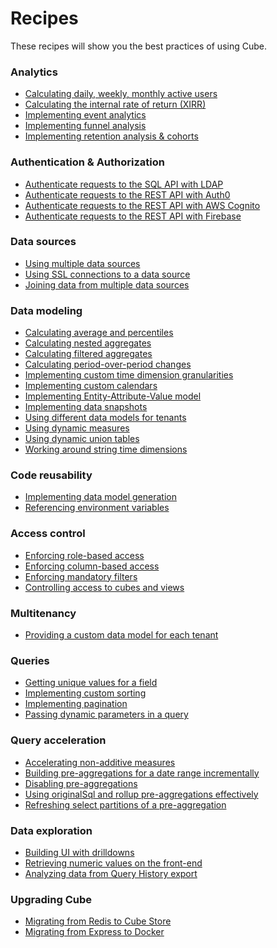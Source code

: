 # Recipes

These recipes will show you the best practices of using Cube.

### Analytics

- [Calculating daily, weekly, monthly active users](/product/data-modeling/recipes/active-users)
- [Calculating the internal rate of return (XIRR)](/product/data-modeling/recipes/xirr)
- [Implementing event analytics](/product/data-modeling/recipes/event-analytics)
- [Implementing funnel analysis](/product/data-modeling/recipes/funnels)
- [Implementing retention analysis & cohorts](/product/data-modeling/recipes/cohort-retention)

### Authentication & Authorization

- [Authenticate requests to the SQL API with LDAP](/product/auth/recipes/sql-api-ldap)
- [Authenticate requests to the REST API with Auth0](/product/auth/recipes/auth0-guide)
- [Authenticate requests to the REST API with AWS Cognito](/product/auth/recipes/aws-cognito)
- [Authenticate requests to the REST API with Firebase](https://medium.com/@ivo.hohlweck/use-firebase-auth-for-cubejs-a609f213ac67)

### Data sources

- [Using multiple data sources](/product/configuration/recipes/multiple-sources-same-schema)
- [Using SSL connections to a data source](/product/configuration/recipes/using-ssl-connections-to-data-source)
- [Joining data from multiple data sources](/product/caching/recipes/joining-multiple-data-sources)

### Data modeling

- [Calculating average and percentiles](/product/data-modeling/recipes/percentiles)
- [Calculating nested aggregates](/product/data-modeling/recipes/nested-aggregates)
- [Calculating filtered aggregates](/product/data-modeling/recipes/filtered-aggregates)
- [Calculating period-over-period changes](/product/data-modeling/recipes/period-over-period)
- [Implementing custom time dimension granularities](/product/data-modeling/recipes/custom-granularity)
- [Implementing custom calendars](/product/data-modeling/recipes/custom-calendar)
- [Implementing Entity-Attribute-Value model](/product/data-modeling/recipes/entity-attribute-value)
- [Implementing data snapshots](/product/data-modeling/recipes/snapshots)
- [Using different data models for tenants](/product/configuration/recipes/using-different-schemas-for-tenants)
- [Using dynamic measures](/product/data-modeling/recipes/using-dynamic-measures)
- [Using dynamic union tables](/product/data-modeling/recipes/dynamic-union-tables)
- [Working around string time dimensions](/product/data-modeling/recipes/string-time-dimensions)

### Code reusability

- [Implementing data model generation](/product/data-modeling/recipes/schema-generation)
- [Referencing environment variables](/product/configuration/recipes/environment-variables)

### Access control

- [Enforcing role-based access](/product/auth/recipes/role-based-access)
- [Enforcing column-based access](/product/auth/recipes/column-based-access)
- [Enforcing mandatory filters](/product/auth/recipes/enforcing-mandatory-filters)
- [Controlling access to cubes and views](/product/auth/recipes/controlling-access-to-cubes-and-views)

### Multitenancy

- [Providing a custom data model for each tenant](/product/configuration/recipes/custom-data-model-per-tenant)

### Queries

- [Getting unique values for a field](/product/apis-integrations/recipes/getting-unique-values-for-a-field)
- [Implementing custom sorting](/product/apis-integrations/recipes/sorting)
- [Implementing pagination](/product/apis-integrations/recipes/pagination)
- [Passing dynamic parameters in a query](/product/data-modeling/recipes/passing-dynamic-parameters-in-a-query)

### Query acceleration

- [Accelerating non-additive measures](/product/data-modeling/recipes/non-additivity)
- [Building pre-aggregations for a date range incrementally](/product/caching/recipes/incrementally-building-pre-aggregations-for-a-date-range)
- [Disabling pre-aggregations](/product/caching/recipes/disabling-pre-aggregations)
- [Using originalSql and rollup pre-aggregations effectively](/product/caching/recipes/using-originalsql-and-rollups-effectively)
- [Refreshing select partitions of a pre-aggregation](/product/caching/recipes/refreshing-select-partitions)

### Data exploration

- [Building UI with drilldowns](/product/apis-integrations/recipes/drilldowns)
- [Retrieving numeric values on the front-end](/product/apis-integrations/recipes/cast-numerics)
- [Analyzing data from Query History export](/product/workspace/recipes/query-history-export)

### Upgrading Cube

- [Migrating from Redis to Cube Store](https://cube.dev/blog/how-you-win-by-using-cube-store-part-1#how-to-migrate-to-cube-store)
- [Migrating from Express to Docker](/guides/recipes/upgrading-cube/migrating-from-express-to-docker)
